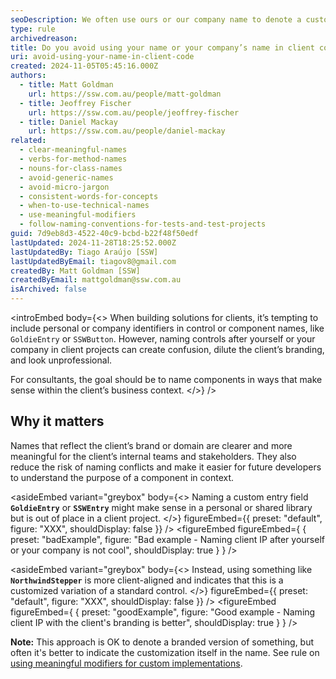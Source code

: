 ```yaml
---
seoDescription: We often use ours or our company name to denote a custom version of something. Unless you're publishing a library, this is never a good idea.
type: rule
archivedreason:
title: Do you avoid using your name or your company’s name in client code?
uri: avoid-using-your-name-in-client-code
created: 2024-11-05T05:45:16.000Z
authors:
  - title: Matt Goldman
    url: https://ssw.com.au/people/matt-goldman
  - title: Jeoffrey Fischer
    url: https://ssw.com.au/people/jeoffrey-fischer
  - title: Daniel Mackay
    url: https://ssw.com.au/people/daniel-mackay
related:
  - clear-meaningful-names
  - verbs-for-method-names
  - nouns-for-class-names
  - avoid-generic-names
  - avoid-micro-jargon
  - consistent-words-for-concepts
  - when-to-use-technical-names
  - use-meaningful-modifiers
  - follow-naming-conventions-for-tests-and-test-projects
guid: 7d9eb8d3-4522-40c9-bcbd-b22f48f50edf
lastUpdated: 2024-11-28T18:25:52.000Z
lastUpdatedBy: Tiago Araújo [SSW]
lastUpdatedByEmail: tiagov8@gmail.com
createdBy: Matt Goldman [SSW]
createdByEmail: mattgoldman@ssw.com.au
isArchived: false
---
```


<introEmbed
  body={<>
When building solutions for clients, it’s tempting to include personal or company identifiers in control or component names, like `GoldieEntry` or `SSWButton`. However, naming controls after yourself or your company in client projects can create confusion, dilute the client’s branding, and look unprofessional.

For consultants, the goal should be to name components in ways that make sense within the client’s business context.
  </>}
/>
## Why it matters

Names that reflect the client’s brand or domain are clearer and more meaningful for the client’s internal teams and stakeholders. They also reduce the risk of naming conflicts and make it easier for future developers to understand the purpose of a component in context.

<asideEmbed
  variant="greybox"
  body={<>
    Naming a custom entry field **`GoldieEntry`** or **`SSWEntry`** might make sense in a personal or shared library but is out of place in a client project.
  </>}
  figureEmbed={{
    preset: "default",
    figure: "XXX",
    shouldDisplay: false
  }}
/>
<figureEmbed figureEmbed={ {
  preset: "badExample",
  figure: "Bad example - Naming client IP after yourself or your company is not cool",
  shouldDisplay: true
} } />


<asideEmbed
  variant="greybox"
  body={<>
    Instead, using something like **`NorthwindStepper`** is more client-aligned and indicates that this is a customized variation of a standard control.
  </>}
  figureEmbed={{
    preset: "default",
    figure: "XXX",
    shouldDisplay: false
  }}
/>
<figureEmbed figureEmbed={ {
  preset: "goodExample",
  figure: "Good example - Naming client IP with the client's branding is better",
  shouldDisplay: true
} } />


**Note:** This approach is OK to denote a branded version of something, but often it's better to indicate the customization itself in the name. See rule on [using meaningful modifiers for custom implementations](/use-meaningful-modifiers).
